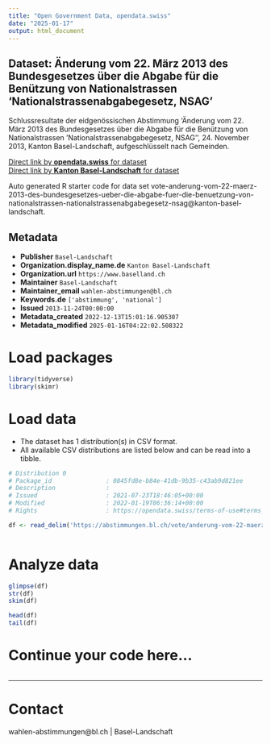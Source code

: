 ```yaml
---
title: "Open Government Data, opendata.swiss"
date: "2025-01-17"
output: html_document
---
```


## Dataset: Änderung vom 22. März 2013 des Bundesgesetzes über die Abgabe für die Benützung von Nationalstrassen 'Nationalstrassenabgabegesetz, NSAG'

Schlussresultate der eidgenössischen Abstimmung 'Änderung vom 22. März 2013 des Bundesgesetzes über die Abgabe für die Benützung von Nationalstrassen 'Nationalstrassenabgabegesetz, NSAG'', 24. November 2013, Kanton Basel-Landschaft, aufgeschlüsselt nach Gemeinden.

[Direct link by **opendata.swiss** for dataset](https://opendata.swiss/de/dataset/anderung-vom-22-marz-2013-des-bundesgesetzes-uber-die-abgabe-fur-die-benutzung-von-nationalstra)<br>
[Direct link by **Kanton Basel-Landschaft** for dataset](https://abstimmungen.bl.ch/vote/anderung-vom-22-maerz-2013-des-bundesgesetzes-ueber-die-abgabe-fuer-die-benuetzung-von-nationalstrassen-nationalstrassenabgabegesetz-nsag/data)

Auto generated R starter code for data set vote-anderung-vom-22-maerz-2013-des-bundesgesetzes-ueber-die-abgabe-fuer-die-benuetzung-von-nationalstrassen-nationalstrassenabgabegesetz-nsag@kanton-basel-landschaft.

## Metadata

- **Publisher** `Basel-Landschaft`
- **Organization.display_name.de** `Kanton Basel-Landschaft`
- **Organization.url** `https://www.baselland.ch`
- **Maintainer** `Basel-Landschaft`
- **Maintainer_email** `wahlen-abstimmungen@bl.ch`
- **Keywords.de** `['abstimmung', 'national']`
- **Issued** `2013-11-24T00:00:00`
- **Metadata_created** `2022-12-13T15:01:16.905307`
- **Metadata_modified** `2025-01-16T04:22:02.508322`


# Load packages

```r

library(tidyverse)
library(skimr)

```

# Load data

-   The dataset has 1 distribution(s) in CSV format.
-   All available CSV distributions are listed below and can be read into a tibble.

```r

# Distribution 0
# Package_id               : 0845fd8e-b84e-41db-9b35-c43ab9d821ee
# Description              : 
# Issued                   : 2021-07-23T18:46:05+00:00
# Modified                 : 2022-01-19T06:36:14+00:00
# Rights                   : https://opendata.swiss/terms-of-use#terms_by

df <- read_delim('https://abstimmungen.bl.ch/vote/anderung-vom-22-maerz-2013-des-bundesgesetzes-ueber-die-abgabe-fuer-die-benuetzung-von-nationalstrassen-nationalstrassenabgabegesetz-nsag/data-csv')



```

# Analyze data

```r

glimpse(df)
str(df)
skim(df)

head(df)
tail(df)

```

# Continue your code here...

```r

```

------------------------------------------------------------------------

# Contact

wahlen-abstimmungen@bl.ch | Basel-Landschaft
